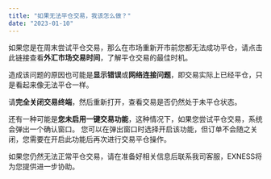 ```yaml
---
title: "如果无法平仓交易，我该怎么做？"
date: "2023-01-10"
---
```


<Ads></Ads> 

如果您是在周末尝试平仓交易，那么在市场重新开市前您都无法成功平仓，请点击此链接查看**外汇市场交易时间**，了解平仓交易的最佳时机。

造成该问题的原因也可能是**显示错误**或**网络连接问题**，即交易实际上已经平仓，只是看起来像无法平仓一样。

请**完全关闭交易终端**，然后重新打开，查看交易是否仍然处于未平仓状态。

还有一种可能是**您未启用一键交易功能**，这种情况下，如果您尝试平仓交易，系统会弹出一个确认窗口。 您可以在弹出窗口时选择开启该功能，但订单不会随之关闭，您需要在开启此功能后再次进行交易平仓操作。

如果您仍然无法正常平仓交易，请在准备好相关信息后联系我司客服，EXNESS将为您提供进一步协助。
